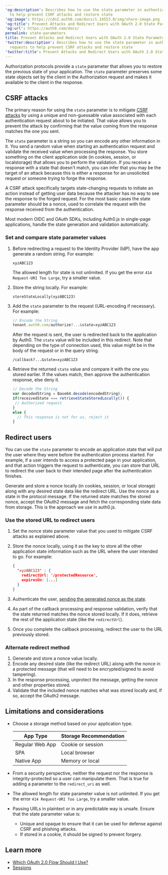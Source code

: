 ---
'og:description': Describes how to use the state parameter in authentication requests
  to help prevent CSRF attacks and restore state
'og:image': https://cdn2.auth0.com/docs/1.14553.0/img/share-image.png
'og:title': Prevent Attacks and Redirect Users with OAuth 2.0 State Parameters
'og:url': https://auth0.com/docs/
permalink: state-parameters
title: Prevent Attacks and Redirect Users with OAuth 2.0 State Parameters
'twitter:description': Describes how to use the state parameter in authentication
  requests to help prevent CSRF attacks and restore state
'twitter:title': Prevent Attacks and Redirect Users with OAuth 2.0 State Parameters
---
Authorization protocols provide a `state` parameter that allows you to restore the previous state of your application. The `state` parameter preserves some state objects set by the client in the Authorization request and makes it available to the client in the response.

## CSRF attacks

The primary reason for using the `state` parameter is to mitigate [CSRF attacks](https://en.wikipedia.org/wiki/Cross-site_request_forgery) by using a unique and non-guessable value associated with each authentication request about to be initiated. That value allows you to prevent the attack by confirming that the value coming from the response matches the one you sent.

The `state` parameter is a string so you can encode any other information in it. You send a random value when starting an authentication request and validate the received value when processing the response. You store something on the client application side (in cookies, session, or localstorage) that allows you to perform the validation. If you receive a response with a state that doesn't match, you can infer that you may be the target of an attack because this is either a response for an unsolicited request or someone trying to forge the response.

A CSRF attack specifically targets state-changing requests to initiate an action instead of getting user data because the attacker has no way to see the response to the forged request. For the most basic cases the state parameter should be a <Tooltip tip="Nonce: Arbitrary number issued once in an authentication protocol to detect and prevent replay attacks." cta="View Glossary" href="/docs/glossary?term=nonce">nonce</Tooltip>, used to correlate the request with the response received from the authentication.

Most modern OIDC and <Tooltip tip="OAuth 2.0: Authorization framework that defines authorization protocols and workflows." cta="View Glossary" href="/docs/glossary?term=OAuth">OAuth</Tooltip> SDKs, including Auth0.js in single-page applications, handle the state generation and validation automatically.

### Set and compare state parameter values

1. Before redirecting a request to the Identity Provider (IdP), have the app generate a random string. For example:

   ```text lines
   xyzABC123
   ```

   The allowed length for state is not unlimited. If you get the error `414 Request-URI Too Large`, try a smaller value.
2. Store the string locally. For example:

   ```text lines
   storeStateLocally(xyzABC123)
   ```


   

   
3. Add the `state` parameter to the request (URL-encoding if necessary). For example:

   ```javascript lines
   // Encode the String   
   tenant.auth0.com/authorize?...&state=xyzABC123
   ```


   

   

   After the request is sent, the user is redirected back to the application by Auth0. The `state` value will be included in this redirect. Note that depending on the type of connection used, this value might be in the body of the request or in the query string.

   ```text lines
   /callback?...&state=xyzABC123
   ```


   

   
4. Retrieve the returned `state` value and compare it with the one you stored earlier. If the values match, then approve the authentication response, else deny it.

   ```javascript lines
   // Decode the String
   var decodedString = Base64.decode(encodedString);
   if(receivedState === retrieveStateStoredLocally()) {
    // Authorized request
   } 
   else {
     // This response is not for us, reject it
   }
   ```


   

   

## Redirect users

You can use the `state` parameter to encode an application state that will put the user where they were before the authentication process started. For example, if a user intends to access a protected page in your application, and that action triggers the request to authenticate, you can store that URL to redirect the user back to their intended page after the authentication finishes.

Generate and store a nonce locally (in cookies, session, or local storage) along with any desired state data like the redirect URL. Use the nonce as a state in the protocol message. If the returned state matches the stored nonce, accept the OAuth2 message and fetch the corresponding state data from storage. This is the approach we use in auth0.js.

### Use the stored URL to redirect users

1. Set the nonce state parameter value that you used to mitigate CSRF attacks as explained above.
2. Store the nonce locally, using it as the key to store all the other application state information such as the URL where the user intended to go. For example:

   ```json lines
   {
     "xyzABC123" : {
       redirectUrl: '/protectedResource',
       expiresOn: [...]
     }
   }
   ```


   

   
3. Authenticate the user, [sending the generated nonce as the state](/docs/get-started/authentication-and-authorization-flow/implicit-flow-with-form-post/mitigate-replay-attacks-when-using-the-implicit-flow).
4. As part of the callback processing and response validation, verify that the state returned matches the nonce stored locally. If it does, retrieve the rest of the application state (like the `redirectUrl`).
5. Once you complete the callback processing, redirect the user to the URL previously stored.

### Alternate redirect method

1. Generate and store a nonce value locally.
2. Encode any desired state (like the redirect URL) along with the nonce in a protected message (that will need to be encrypted/signed to avoid tampering).
3. In the response processing, unprotect the message, getting the nonce and other properties stored.
4. Validate that the included nonce matches what was stored locally and, if so, accept the OAuth2 message.

## Limitations and considerations

* Choose a storage method based on your application type.

  <table class="table"><thead>
  <tr>
  <th>App Type</th>
  <th>Storage Recommendation</th>
  </tr>
  </thead>
  <tbody>
  <tr>
  <td>Regular Web App</td>
  <td>Cookie or session</td>
  </tr>
  <tr>
  <td>SPA</td>
  <td>Local browser</td>
  </tr>
  <tr>
  <td>Native App</td>
  <td>Memory or local</td>
  </tr>
  </tbody>
  </table>
* From a security perspective, neither the request nor the response is integrity-protected so a user can manipulate them. That is true for adding a parameter to the `redirect_uri` as well.
* The allowed length for state parameter value is not unlimited. If you get the error `414 Request-URI Too Large`, try a smaller value.
* Passing URLs in plaintext or in any predictable way is unsafe. Ensure that the state parameter value is:

  + Unique and opaque to ensure that it can be used for defense against CSRF and phishing attacks.
  + If stored in a cookie, it should be signed to prevent forgery.

## Learn more

* [Which OAuth 2.0 Flow Should I Use?](/docs/get-started/authentication-and-authorization-flow/which-oauth-2-0-flow-should-i-use)
* [Sessions](/docs/manage-users/sessions)